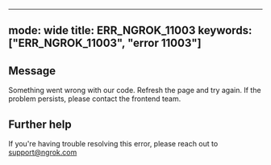 
---
mode: wide
title: ERR_NGROK_11003
keywords: ["ERR_NGROK_11003", "error 11003"]
---

## Message
Something went wrong with our code. Refresh the page and try again. If the problem persists, please contact the frontend team.




## Further help
If you're having trouble resolving this error, please reach out to [support@ngrok.com](mailto:support@ngrok.com?subject=Help%20with%20ERR_NGROK_11003)

